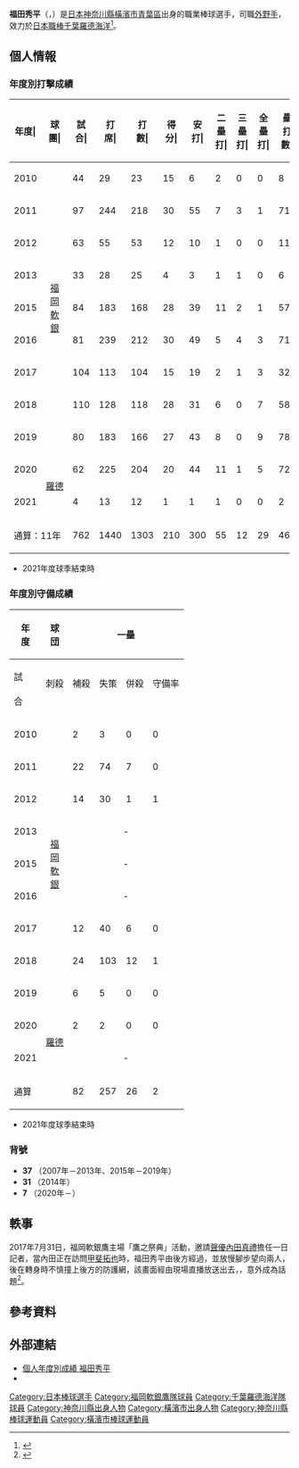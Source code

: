 {{Refimprove|time=2020-11-27T12:05:15+00:00}}
{{Infobox NPB player|
|name=福田秀平|
|image=HAWKS37-FUKUDA.jpg|
|width=300|
|position=外野手|
|team=千葉羅德海洋|
|number=7|
|bats=左|
|throws=右|
|birthdate={{birth_date_and_age|1989|2|10|mf=y}}|
|birthplace={{JPN}}[[神奈川縣|神奈川縣]][[橫濱市|橫濱市]][[青葉區_(横濱市)|青葉區]]|
|debutdate=4月30日
|debutyear=2010年
|debutteam=福岡軟銀鷹
|statyear=2021年球季
|stat1label=打擊率
|stat1value=0.230
|stat2label=全壘打
|stat2value=29
|stat3label=打點
|stat3value=141
|stat4label=盜壘
|stat4value=83
|teams=<nowiki></nowiki>
* [[多摩大學|多摩大學]]附屬聖ヶ丘高等學校
* [[福岡軟銀鷹|福岡軟銀鷹]]（2007年－2019）
* [[千葉羅德海洋|千葉羅德海洋]]（2020年－）
}}

'''福田秀平'''（{{jpn|j=福田 秀平|hg=ふくだ しゅうへい|rm=Fukuda Shuhei}}，{{bd|1989年|2月10日||catIdx=Fukuda, Shuhei}}）是[[日本|日本]][[神奈川縣|神奈川縣]][[橫濱市|橫濱市]][[青葉區_(横濱市)|青葉區]]出身的職業棒球選手，司職[[外野手|外野手]]，效力於[[日本職棒|日本職棒]][[千葉羅德海洋|千葉羅德海洋]]<ref>{{cite web|url=https://www.nishinippon.co.jp/nsp/item/n/562991/|title=FA福田4年8億高額オファーに揺れた　ロッテ移籍の舞台裏|publisher=西日本スポーツ|date=2019-11-27|access-date=2020-11-03|archive-date=2021-01-05|archive-url=https://web.archive.org/web/20210105201942/https://www.nishinippon.co.jp/nsp/item/n/562991/|dead-url=no}}</ref>。

== 個人情報 ==
=== 年度別打擊成績 ===
{| class="wikitable" style="text-align:right; font-size:small"
|-bgcolor="#efefef"
!年度|!!球團|!!試合|!!打<br>席|!!打<br>數|!!得分|!!安打|!!二<br>壘<br>打|!!三<br>壘<br>打|!!全<br>壘<br>打|!!壘<br>打<br>數|!!打點|!!盜壘|!!盜<br>壘<br>刺|!!觸擊|!!犧<br>牲<br>打|!!保送|!!敬遠|!!觸身|!!三振|!!雙殺|!!打<br>擊<br>率|!!上<br>壘<br>率|!!長<br>打<br>率|!!OPS
|-
|style="text-align:center;"|2010
|rowspan="9" style="text-align:center; white-space:nowrap;"|[[福岡軟銀鷹|福<br>岡<br>軟<br>銀]]
|44||29||23||15||6||2||0||0||8||3||3||0||4||0||2||0||0||8||0||.261||.320||.348||.668
|-
|style="text-align: center;"|2011
|97||244||218||30||55||7||3||1||71||22||22||2||16||1||4||0||5||48||1||.252||.281||.326||.607
|-
|style="text-align: center;"|2012
|63||55||53||12||10||1||0||0||11||5||13||0||1||0||1||0||0||18||0||.189||.208||.208||.416
|-
|style="text-align: center;"|2013
|33||28||25||4||3||1||1||0||6||1||1||0||2||0||1||0||0||10||0||.120||.154||.240||.394
|-
|style="text-align: center;"|2015
|84||183||168||28||39||11||2||1||57||14||10||4||3||0||12||0||0||35||1||.232||.283||.339||.622
|-
|style="text-align: center;"|2016
|81||239||212||30||49||5||4||3||71||18||11||3||4||2||20||1||1||51||2||.231||.298||.335||.633
|-
|style="text-align: center;"|2017
|104||113||104||15||19||2||1||3||32||16||4||2||3||0||6||0||0||34||1||.183||.227||.308||.535
|-
|style="text-align: center;"|2018
|110||128||118||28||31||6||0||7||58||15||6||1||4||0||4||0||2||35||6||.263||.298||.492||.790
|-
|style="text-align: center;"|2019
|80||183||166||27||43||8||0||9||78||26||9||3||4||2||11||1||0||48||1||.259||.302||.470||.772
|-
|style="text-align: center;"|2020
|rowspan="2" style="text-align: center; white-space:nowrap;"|[[千葉羅德海洋|羅德]]
|62||225||204||20||44||11||1||5||72||19||3||5||4||0||17||2||0||73||3||.216||.276||.353||.629
|-
|style="text-align: center;"|2021
|4||13||12||1||1||1||0||0||2||2||1||0||0||0||1||0||0||4||0||.083||.154||.167||.321
|-
!colspan="2"|通算：11年
|762||1440||1303||210||300||55||12||29||466||141||83||20||45||5||79||4||8||364||15||.230||.277||.358||.635
|}
* 2021年度球季結束時

=== 年度別守備成績 ===
{|class="wikitable" style="text-align:right; font-size:small; border-collapse:collapse; padding: 1px;"
!rowspan="2"|年<br />度!!rowspan="2"|球<br />団!!colspan="6"|一壘!!colspan="6"|二壘||colspan="6"|三壘!!colspan="6"|外野
|-style="line-height:1.25em;"
!試<br /><br />合!!刺殺<br /><br />!!補殺<br /><br />!!失策<br /><br />!!併殺<br /><br />!!守備率<br /><br />!!試<br /><br />合!!刺<br /><br />殺!!補<br /><br />殺!!失<br /><br />策!!併<br /><br />殺!!守<br />備<br />率!!試<br /><br />合!!刺<br /><br />殺!!補<br /><br />殺!!失<br /><br />策!!併<br /><br />殺!!守<br />備<br />率!!試<br /><br />合!!刺<br /><br />殺!!補<br /><br />殺!!失<br /><br />策!!併<br /><br />殺!!守<br />備<br />率
|-
|style="text-align:center;"|2010
|rowspan="9" style="text-align:center; white-space:nowrap;"|[[福岡軟銀鷹|福<br>岡<br>軟<br>銀]]
|2||3||0||0||0||1.000||colspan="6" style="text-align:center;"|-||colspan="6" style="text-align:center;"|-||13||7||0||0||0||1.000
|-
|style="text-align: center;"|2011
|22||74||7||0||5||1.000||colspan="6" style="text-align:center;"|-||colspan="6" style="text-align:center;"|-||75||115||3||0||2||1.000
|-
|style="text-align: center;"|2012
|14||30||1||1||0||.969||1||0||0||0||0||----||colspan="6" style="text-align:center;"|-||40||30||0||0||0||1.000
|-
|style="text-align: center;"|2013
|colspan="6" style="text-align:center;"|-||colspan="6" style="text-align:center;"|-||colspan="6" style="text-align:center;"|-||23||9||0||0||0||1.000
|-
|style="text-align: center;"|2015
|colspan="6" style="text-align:center;"|-||colspan="6" style="text-align:center;"|-||colspan="6" style="text-align:center;"|-||77||77||1||2||0||.975
|-
|style="text-align: center;"|2016
|colspan="6" style="text-align:center;"|-||colspan="6" style="text-align:center;"|-||colspan="6" style="text-align:center;"|-||68||83||1||2||0||.977
|-
|style="text-align: center;"|2017
|12||40||6||0||4||1.000||colspan="6" style="text-align:center;"|-||colspan="6" style="text-align:center;"|-||84||61||0||0||0||1.000
|-
|style="text-align: center;"|2018
|24||103||12||1||12||.991||3||3||0||0||0||1.000||1||0||0||0||0||----||67||42||0||0||0||1.000
|-
|style="text-align: center;"|2019
|6||5||0||0||1||1.000||1||0||2||0||0||1.000||colspan="6" style="text-align:center;"|-||64||67||0||0||0||1.000
|-
|style="text-align:center;"|2020
|rowspan="2" style="text-align: center; white-space:nowrap;"|[[千葉羅德海洋|羅德]]
|2||2||0||0||0||1.000||colspan="6" style="text-align: center;"|-||colspan="6" style="text-align: center;"|-||58||104||0||0||0||1.000
|-
|style="text-align: center;"|2021
|colspan="6" style="text-align:center;"|-||colspan="6" style="text-align:center;"|-||colspan="6" style="text-align:center;"|-||4||8||0||0||0||1.000
|-
!colspan="2"|通算
|82||257||26||2||22||.993||5||3||2||0||0||1.000||1||0||0||0||0||----||573||603||5||4||2||.993
|}
* 2021年度球季結束時

=== 背號 ===
* '''37''' （2007年－2013年、2015年－2019年）
* '''31''' （2014年）
* '''7''' （2020年－）

== 軼事 ==
2017年7月31日，福岡軟銀鷹主場「鷹之祭典」活動，邀請[[聲優|聲優]][[內田真禮|內田真禮]]擔任一日記者，當內田正在訪問[[甲斐拓也|甲斐拓也]]時，福田秀平由後方經過，並放慢腳步望向兩人，後在轉身時不慎撞上後方的防護網，該畫面經由現場直播放送出去，，意外成為話題<ref>{{cite web|url=https://www.nikkansports.com/baseball/column/bankisha/news/201803200000376.html|title=声優と野球選手、異業種交流どんどん増えてほしい|publisher=西日本スポーツ|date=2018-03-23|dead-url=no}}</ref>。

== 參考資料 ==
{{reflist}}

== 外部連結 ==
* [https://npb.jp/bis/players/11615114.html 個人年度別成績 福田秀平] {{Wayback|url=https://npb.jp/bis/players/11615114.html |date=20210117154621 }} {{ja icon}}
* {{Baseballstats|brm=fukuda001shu}}

{{千葉羅德海洋球團球員名單}}
{{DEFAULTSORT:Fukuda, Shuhei}}
[[Category:日本棒球選手|Category:日本棒球選手]]
[[Category:福岡軟銀鷹隊球員|Category:福岡軟銀鷹隊球員]]
[[Category:千葉羅德海洋隊球員|Category:千葉羅德海洋隊球員]]
[[Category:神奈川縣出身人物|Category:神奈川縣出身人物]]
[[Category:橫濱市出身人物|Category:橫濱市出身人物]]
[[Category:神奈川縣棒球運動員|Category:神奈川縣棒球運動員]]
[[Category:橫濱市棒球運動員|Category:橫濱市棒球運動員]]